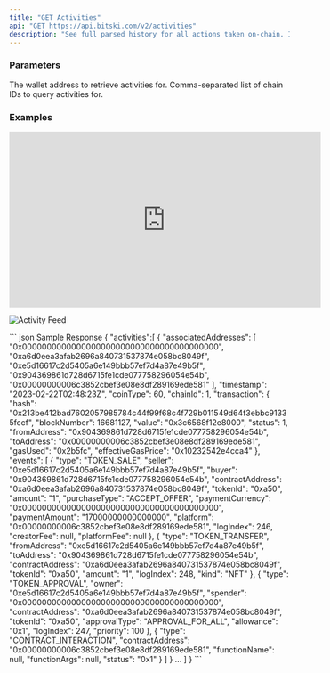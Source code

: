 ```yaml
---
title: "GET Activities"
api: "GET https://api.bitski.com/v2/activities"
description: "See full parsed history for all actions taken on-chain. Includes ENS resolution and multi-effect activity details for complex activity types."
---
```


### Parameters

<ParamField query="address" type="string" placeholder="0x1e1834a97f7bbab0175ef59788c1b9da30efd97b" required>
  The wallet address to retrieve activities for.
</ParamField>

<ParamField query="chainIds" type="string" placeholder="1" optional default="1,137">
  Comma-separated list of chain IDs to query activities for.
</ParamField>

### Examples
<iframe src="https://cdn.bitskistatic.com/docs-web/activity-feed.mp4" width="560" height="315" frameborder="0" allowfullscreen></iframe>

![Activity Feed](/assets/images/activity.png)

<ResponseExample>
``` json Sample Response
{
  "activities":[
    {
      "associatedAddresses": [
        "0x0000000000000000000000000000000000000000",
        "0xa6d0eea3afab2696a840731537874e058bc8049f",
        "0xe5d16617c2d5405a6e149bbb57ef7d4a87e49b5f",
        "0x904369861d728d6715fe1cde077758296054e54b",
        "0x00000000006c3852cbef3e08e8df289169ede581"
      ],
      "timestamp": "2023-02-22T02:48:23Z",
      "coinType": 60,
      "chainId": 1,
      "transaction": {
        "hash": "0x213be412bad7602057985784c44f99f68c4f729b011549d64f3ebbc91335fccf",
        "blockNumber": 16681127,
        "value": "0x3c6568f12e8000",
        "status": 1,
        "fromAddress": "0x904369861d728d6715fe1cde077758296054e54b",
        "toAddress": "0x00000000006c3852cbef3e08e8df289169ede581",
        "gasUsed": "0x2b5fc",
        "effectiveGasPrice": "0x10232542e4cca4"
      },
      "events": [
        {
          "type": "TOKEN_SALE",
          "seller": "0xe5d16617c2d5405a6e149bbb57ef7d4a87e49b5f",
          "buyer": "0x904369861d728d6715fe1cde077758296054e54b",
          "contractAddress": "0xa6d0eea3afab2696a840731537874e058bc8049f",
          "tokenId": "0xa50",
          "amount": "1",
          "purchaseType": "ACCEPT_OFFER",
          "paymentCurrency": "0x0000000000000000000000000000000000000000",
          "paymentAmount": "17000000000000000",
          "platform": "0x00000000006c3852cbef3e08e8df289169ede581",
          "logIndex": 246,
          "creatorFee": null,
          "platformFee": null
        },
        {
          "type": "TOKEN_TRANSFER",
          "fromAddress": "0xe5d16617c2d5405a6e149bbb57ef7d4a87e49b5f",
          "toAddress": "0x904369861d728d6715fe1cde077758296054e54b",
          "contractAddress": "0xa6d0eea3afab2696a840731537874e058bc8049f",
          "tokenId": "0xa50",
          "amount": "1",
          "logIndex": 248,
          "kind": "NFT"
        },
        {
          "type": "TOKEN_APPROVAL",
          "owner": "0xe5d16617c2d5405a6e149bbb57ef7d4a87e49b5f",
          "spender": "0x0000000000000000000000000000000000000000",
          "contractAddress": "0xa6d0eea3afab2696a840731537874e058bc8049f",
          "tokenId": "0xa50",
          "approvalType": "APPROVAL_FOR_ALL",
          "allowance": "0x1",
          "logIndex": 247,
          "priority": 100
        },
        {
          "type": "CONTRACT_INTERACTION",
          "contractAddress": "0x00000000006c3852cbef3e08e8df289169ede581",
          "functionName": null,
          "functionArgs": null,
          "status": "0x1"
        }
      ]
    }
    ...
  ]
}
```
</ResponseExample>